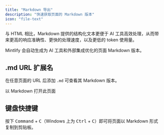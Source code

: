 ```yaml
---
title: "Markdown 导出"
description: "快速获取页面的 Markdown 版本"
icon: "file-text"
---
```



与 HTML 相比，Markdown 提供的结构化文本更便于 AI 工具高效处理，从而带来更高的响应准确性、更快的处理速度，以及更低的 token 使用量。

Mintlify 会自动生成为 AI 工具和外部集成优化的页面 Markdown 版本。

## .md URL 扩展名

在任意页面的 URL 后添加 `.md` 可查看其 Markdown 版本。

<PreviewButton href="https://mintlify.com/docs/ai/markdown-export.md">以 Markdown 打开此页面</PreviewButton>

## 键盘快捷键

按下 <kbd>Command</kbd> + <kbd>C</kbd>（Windows 上为 <kbd>Ctrl</kbd> + <kbd>C</kbd>）即可将页面以 Markdown 形式复制到剪贴板。
